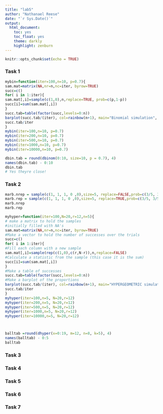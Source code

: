 ```yaml
---
title: "lab5"
author: "Nathanael Reese"
date: "`r Sys.Date()`"
output: 
  html_document:
    toc: yes
    toc_float: yes
    theme: darkly
    highlight: zenburn
---
```


```r
knitr::opts_chunk$set(echo = TRUE)
```

### Task 1

```r
mybin=function(iter=100,n=10, p=0.7){ 
sam.mat=matrix(NA,nr=n,nc=iter, byrow=TRUE)
succ=c()
for( i in 1:iter){
sam.mat[,i]=sample(c(1,0),n,replace=TRUE, prob=c(p,1-p))
succ[i]=sum(sam.mat[,i])
}
succ.tab=table(factor(succ,levels=0:n))
barplot(succ.tab/(iter), col=rainbow(n+1), main="Binomial simulation", xlab="Number of successes")
succ.tab/iter
}
mybin(iter=100,n=10, p=0.7)
mybin(iter=200,n=10, p=0.7)
mybin(iter=500,n=10, p=0.7)
mybin(iter=1000,n=10, p=0.7)
mybin(iter=10000,n=10, p=0.7)

dbin.tab = round(dbinom(0:10, size=10, p = 0.7), 4)
names(dbin.tab) - 0:10
dbin.tab
# Yes theyre close!

```

### Task 2

```r
marb.nrep = sample(c(1, 1, 1, 0 ,0),size=5, replace=FALSE,prob=c(3/5, 3/5, 3/5, 2/5, 2/5))
marb.rep = sample(c(1, 1, 1, 0 ,0),size=5, replace=TRUE,prob=c(3/5, 3/5, 3/5, 2/5, 2/5))
marb.nrep
marb.rep

myhyper=function(iter=100,N=20,r=12,n=5){
# make a matrix to hold the samples
#initially filled with NA's
sam.mat=matrix(NA,nr=n,nc=iter, byrow=TRUE)
#Make a vector to hold the number of successes over the trials
succ=c()
for( i in 1:iter){
#Fill each column with a new sample
sam.mat[,i]=sample(rep(c(1,0),c(r,N-r)),n,replace=FALSE)
#Calculate a statistic from the sample (this case it is the sum)
succ[i]=sum(sam.mat[,i])
}
#Make a table of successes
succ.tab=table(factor(succ,levels=0:n))
#Make a barplot of the proportions
barplot(succ.tab/(iter), col=rainbow(n+1), main="HYPERGEOMETRIC simulation", xlab="Number of successes")
succ.tab/iter
}
myhyper(iter=100,n=5, N=20,r=12)
myhyper(iter=200,n=5, N=20,r=12)
myhyper(iter=500,n=5, N=20,r=12)
myhyper(iter=1000,n=5, N=20,r=12)
myhyper(iter=10000,n=5, N=20,r=12)



balltab =round(dhyper(x=0:19, m=12, n=8, k=5), 4)
names(balltab) - 0:5
balltab

```

### Task 3

### Task 4

### Task 5

### Task 6

### Task 7